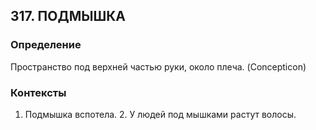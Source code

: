 ## 317. ПОДМЫШКА
### Определение
Пространство под верхней частью руки, около плеча. (Concepticon)

### Контексты
1. Подмышка вспотела. 2. У людей под мышками растут волосы.

